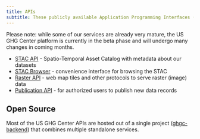 ```yaml
---
title: APIs
subtitle: These publicly available Application Programming Interfaces (APIs) are provided by the US GHG Center
---
```


Please note: while some of our services are already very mature, the US GHG Center platform is currently in the beta phase and will undergo many changes in coming months.

* [STAC API](https://ghg.center/api/stac/docs) - Spatio-Temporal Asset Catalog with metadata about our datasets
* [STAC Browser](https://radiantearth.github.io/stac-browser/#/external/ghg.center/api/stac) - convenience interface for browsing the STAC
* [Raster API](https://ghg.center/api/raster/docs) - web map tiles and other protocols to serve raster (image) data
* [Publication API](https://ghg.center/api/publish) - for authorized users to publish new data records


## Open Source

Most of the US GHG Center APIs are hosted out of a single project ([ghgc-backend](https://github.com/US-GHG-Center/ghgc-backend)) that combines multiple standalone services.